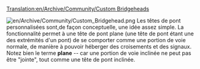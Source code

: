 [[Translation:en/Archive/Community/Custom Bridgeheads]]


{{fr/Note|Ce n'est pas actuellement en développement}}
[[File:en/Archive/Community/Custom Bridgehead.png|left]]
Les têtes de pont personnalisées sont,de façon conceptuelle, une idée assez simple. La fonctionnalité permet à une tête de pont plane (une tête de pont étant une des extrémités d'un pont) de se comporter comme une portion de voie normale, de manière à pouvoir héberger des croisements et des signaux. Notez bien le terme '''plane''' -- car une portion de voie inclinée ne peut pas être "jointe", tout comme une tête de pont inclinée.